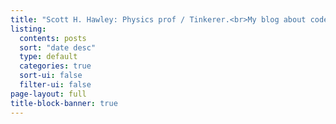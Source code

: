 ```yaml
---
title: "Scott H. Hawley: Physics prof / Tinkerer.<br>My blog about code & ideas."
listing:
  contents: posts
  sort: "date desc"
  type: default
  categories: true
  sort-ui: false
  filter-ui: false
page-layout: full
title-block-banner: true
---
```



